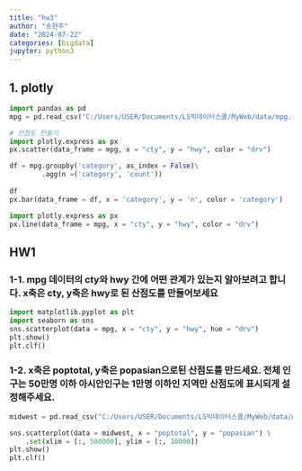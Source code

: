 ```yaml
---
title: "hw3"
author: "송현주"
date: "2024-07-22"
categories: [bigdata]
jupyter: python3
---
```


## 1. plotly

```python

import pandas as pd
mpg = pd.read_csv("C:/Users/USER/Documents/LS빅데이터스쿨/MyWeb/data/mpg.csv")


```

```python
# 산점도 만들기
import plotly.express as px
px.scatter(data_frame = mpg, x = "cty", y = "hwy", color = "drv")

```
```python
df = mpg.groupby('category', as_index = False)\
        .agg(n =('category', 'count'))
        
df
px.bar(data_frame = df, x = 'category', y = 'n', color = 'category')

```
```python
import plotly.express as px
px.line(data_frame = mpg, x = "cty", y = "hwy", color = "drv")

```


## HW1
### 1-1. mpg 데이터의 cty와 hwy 간에 어떤 관계가 있는지 알아보려고 합니다. x축은 cty, y축은 hwy로 된 산점도를 만들어보세요

```python
import matplotlib.pyplot as plt
import seaborn as sns
sns.scatterplot(data = mpg, x = "cty", y = "hwy", hue = "drv")
plt.show()
plt.clf()
```

### 1-2. x축은 poptotal, y축은 popasian으로된 산점도를 만드세요. 전체 인구는 50만명 이하 아시안인구는 1만명 이하인 지역만 산점도에 표시되게 설정해주세요.

```python
midwest = pd.read_csv("C:/Users/USER/Documents/LS빅데이터스쿨/MyWeb/data/midwest.csv")

sns.scatterplot(data = midwest, x = "poptotal", y = "popasian") \
    .set(xlim = [:, 500000], ylim = [:, 10000])
plt.show()
plt.clf()

```


